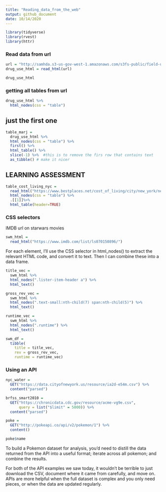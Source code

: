 ```yaml
---
title: "Reading_data_from_the_web"
output: github_document
date: 10/14/2020
---
```


```r
library(tidyverse)
library(rvest)
library(httr)
```

### Read data from url

```r
url = "http://samhda.s3-us-gov-west-1.amazonaws.com/s3fs-public/field-uploads/2k15StateFiles/NSDUHsaeShortTermCHG2015.htm"
drug_use_html = read_html(url)

drug_use_html
```

### getting all tables from url

```r
drug_use_html %>%
  html_nodes(css = "table")
```

## just the first one

```r
table_marj = 
  drug_use_html %>% 
  html_nodes(css = "table") %>% 
  first() %>%
  html_table() %>% 
  slice(-1) %>%  #this is to remove the firs row that contains text
  as_tibble() # make it nicer
```

## LEARNING ASSESSMENT

```r
table_cost_living_nyc =
  read_html("https://www.bestplaces.net/cost_of_living/city/new_york/new_york") %>% 
  html_nodes(css = "table") %>% 
  .[[1]]%>% 
  html_table(header=TRUE)
```

### CSS selectors

IMDB url on starwars movies
```r
swm_html = 
  read_html("https://www.imdb.com/list/ls070150896/")
```

For each element, I’ll use the CSS selector in html_nodes() to extract the relevant HTML code, and convert it to text. Then I can combine these into a data frame.

```r
title_vec = 
  swm_html %>%
  html_nodes(".lister-item-header a") %>%
  html_text()

gross_rev_vec = 
  swm_html %>%
  html_nodes(".text-small:nth-child(7) span:nth-child(5)") %>%
  html_text()

runtime_vec = 
  swm_html %>%
  html_nodes(".runtime") %>%
  html_text()

swm_df = 
  tibble(
    title = title_vec,
    rev = gross_rev_vec,
    runtime = runtime_vec)
```

### Using an API

```r
nyc_water = 
  GET("https://data.cityofnewyork.us/resource/ia2d-e54m.csv") %>% 
  content("parsed")

brfss_smart2010 = 
  GET("https://chronicdata.cdc.gov/resource/acme-vg9e.csv",
      query = list("$limit" = 5000)) %>% 
  content("parsed")

poke = 
  GET("http://pokeapi.co/api/v2/pokemon/1") %>%
  content()

poke$name
```
To build a Pokemon dataset for analysis, you’d need to distill the data returned from the API into a useful format; iterate across all pokemon; and combine the results.

For both of the API examples we saw today, it wouldn’t be terrible to just download the CSV, document where it came from carefully, and move on. APIs are more helpful when the full dataset is complex and you only need pieces, or when the data are updated regularly.


